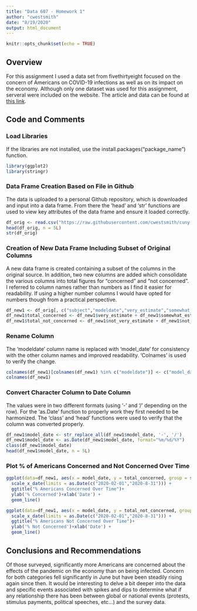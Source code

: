 ---
title: "Data 607 - Homework 1"
author: "cwestsmith"
date: "8/19/2020"
output: html_document
---

```{r setup, include=FALSE}
knitr::opts_chunk$set(echo = TRUE)
```

## Overview ##
For this assignment I used a data set from fivethirtyeight focused on the concern of Americans on COVID-19 infections as well as on its impact on the economy.  Although only one dataset was used for this assignment, serveral were included on the website.  The article and data can be found at [this link](https://projects.fivethirtyeight.com/coronavirus-polls/).

## Code and Comments ##

### Load Libraries ###
If the libraries are not installed, use the install.packages("package_name") function.

```{R}
library(ggplot2)
library(stringr)
```

### Data Frame Creation Based on File in Github ###
The data is uploaded to a personal Github repository, which is downloaded and input into a data frame.  From there the 'head' and 'str' functions are used to view key attributes of the data frame and ensure it loaded correctly.

```{R}
df_orig <- read.csv("https://raw.githubusercontent.com/cwestsmith/cuny-msds/master/datasets/covid_concern_toplines.csv", header = TRUE)
head(df_orig, n = 5L)
str(df_orig)
```

### Creation of New Data Frame Including Subset of Original Columns ###
A new data frame is created containing a subset of the columns in the original source.  In addition, two new columns are added which consolidate the various columns into total figures for "concerned" and "not concerned".  I referred to column names rather than numbers as I find it easier for readability.  If using a higher number columns I would have opted for numbers though from a practical perspective.

```{R}
df_new1 <- df_orig[, c("subject","modeldate","very_estimate","somewhat_estimate","not_very_estimate","not_at_all_estimate")]
df_new1$total_concerned <- df_new1$very_estimate + df_new1$somewhat_estimate
df_new1$total_not_concerned <- df_new1$not_very_estimate + df_new1$not_at_all_estimate
```

### Rename Column ###
The 'modeldate' column name is replaced with 'model_date' for consistency with the other column names and improved readability.  'Colnames' is used to verify the change.

```{R}
colnames(df_new1)[colnames(df_new1) %in% c("modeldate")] <- c("model_date")
colnames(df_new1)
```

### Convert Character Column to Date Column
The values were in two different formats (using '-' and '/' depending on the row).  For the 'as.Date' function to properly work they first needed to be harmonized.  The 'class' and 'head' functions were used to verify that the column was converted properly.

```{R}
df_new1$model_date <- str_replace_all(df_new1$model_date, '-', '/')
df_new1$model_date <- as.Date(df_new1$model_date, format="%m/%d/%Y")
class(df_new1$model_date)
head(df_new1$model_date, n = 5L)
```

### Plot % of Americans Concerned and Not Concerned Over Time

```{R}
ggplot(data=df_new1, aes(x = model_date, y = total_concerned, group = subject, color = subject)) +
  scale_x_date(limits = as.Date(c("2020-02-01","2020-8-31"))) +
  ggtitle("% Americans Concerned Over Time")+
  ylab('% Concerned')+xlab('Date') +
  geom_line()

ggplot(data=df_new1, aes(x = model_date, y = total_not_concerned, group = subject, color = subject)) +
  scale_x_date(limits = as.Date(c("2020-02-01","2020-8-31"))) +
  ggtitle("% Americans Not Concerned Over Time")+
  ylab('% Not Concerned')+xlab('Date') +
  geom_line()
```

## Conclusions and Recommendations ##

Of those surveyed, significantly more Americans are concerned about the effects of the pandemic on the economy than on being infected.  Concern for both categories fell significantly in June but have been steadily rising again since then.  It would be interesting to delve a bit deeper into the data and specific events associated with spikes and dips to determine what if any relationship there has been between global or national events (protests, stimulus payments, political speeches, etc...) and the survey data.




